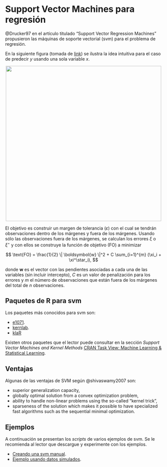 # Support Vector Machines para regresión {#svm-reg}
@Drucker97 en el artículo titulado "Support Vector Regression Machines" propusieron las máquinas de soporte vectorial (svm) para el problema de regresión.

En la siguiente figura (tomada de [link](https://www.saedsayad.com/support_vector_machine_reg.htm)) se ilustra la idea intuitiva para el caso de predecir $y$ usando una sola variable $x$.

<p align="center">
  <img src="images/svm_reg.png" width="500">
</p>

El objetivo es construir un margen de tolerancia ($\varepsilon$) con el cual se tendrán observaciones dentro de los márgenes y fuera de los márgenes. Usando sólo las observaciones fuera de los márgenes, se calculan los errores $\xi$ o $\xi^\star$ y con ellos se construye la función de objetivo (FO) a minimizar

$$
\text{FO} = \frac{1}{2} \| \boldsymbol{w} \|^2 + C \sum_{i=1}^{m} (\xi_i + \xi^\star_i),
$$

donde $\boldsymbol{w}$ es el vector con las pendientes asociadas a cada una de las variables (sin incluir intercepto), $C$ es un valor de penalización para los errores y $m$ el número de observaciones que están fuera de los márgenes del total de $n$ observaciones.

## Paquetes de R para svm {-}
Los paquetes más conocidos para svm son:

- [e1071](https://cran.r-project.org/web/packages/e1071/index.html).
- [kernlab](https://cran.r-project.org/web/packages/kernlab/index.html).
- [klaR](https://cran.r-project.org/web/packages/klaR/index.html)

Existen otros paquetes que el lector puede consultar en la sección *Support Vector Machines and Kernel Methods* [CRAN Task View: Machine Learning & Statistical Learning](https://cran.r-project.org/web/views/MachineLearning.html).

## Ventajas {-}

Algunas de las ventajas de SVM según @shivaswamy2007 son:

- superior generalization capacity, 
- globally optimal solution from a convex optimization problem, 
- ability to handle non-linear problems using the so-called “kernel trick”, 
- sparseness of the solution which makes it possible to have specialized fast algorithms such as the sequential minimal optimization.



## Ejemplos {-}
A continuación se presentan los _scripts_ de varios ejemplos de svm. Se le recomienda al lector que descargue y experimente con los ejemplos.

- [Creando una svm manual](https://github.com/fhernanb/modelos-predictivos/blob/master/svm/svm%20manual%20para%20regresion.R).
- [Ejemplo usando datos simulados](https://github.com/fhernanb/modelos-predictivos/blob/master/svm/Ejemplo%2001%20regresion%20con%20e1071.R).

